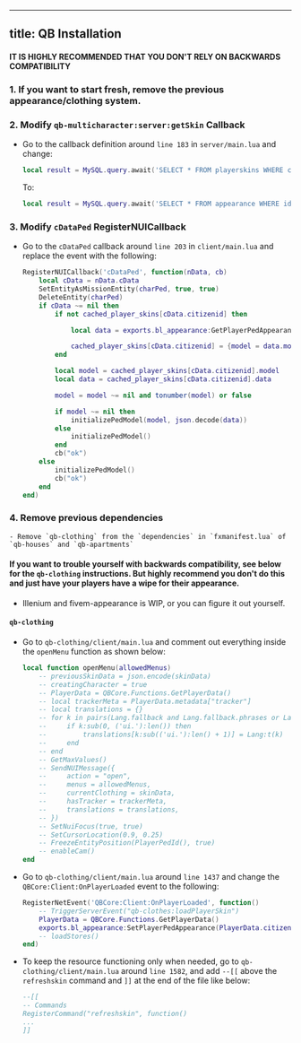 
---
title: QB Installation
---

<Steps>

#### IT IS HIGHLY RECOMMENDED THAT YOU DON'T RELY ON BACKWARDS COMPATIBILITY

### 1. If you want to start fresh, remove the previous appearance/clothing system.

### 2. Modify `qb-multicharacter:server:getSkin` Callback
- Go to the callback definition around `line 183` in `server/main.lua` and change:
    ```lua
    local result = MySQL.query.await('SELECT * FROM playerskins WHERE citizenid = ? AND active = ?', {cid, 1})
    ```
    To:
    ```lua
    local result = MySQL.query.await('SELECT * FROM appearance WHERE id = ?', {cid})
    ```

### 3. Modify `cDataPed` RegisterNUICallback
- Go to the `cDataPed` callback around `line 203` in `client/main.lua` and replace the event with the following:
    ```lua
    RegisterNUICallback('cDataPed', function(nData, cb)
        local cData = nData.cData
        SetEntityAsMissionEntity(charPed, true, true)
        DeleteEntity(charPed)
        if cData ~= nil then
            if not cached_player_skins[cData.citizenid] then

                local data = exports.bl_appearance:GetPlayerPedAppearance(cData.citizenid)

                cached_player_skins[cData.citizenid] = {model = data.model, data = data}
            end

            local model = cached_player_skins[cData.citizenid].model
            local data = cached_player_skins[cData.citizenid].data

            model = model ~= nil and tonumber(model) or false

            if model ~= nil then
                initializePedModel(model, json.decode(data))
            else
                initializePedModel()
            end
            cb("ok")
        else
            initializePedModel()
            cb("ok")
        end
    end)
    ```

### 4. Remove previous dependencies
    - Remove `qb-clothing` from the `dependencies` in `fxmanifest.lua` of `qb-houses` and `qb-apartments`


#### If you want to trouble yourself with backwards compatibility, see below for the `qb-clothing` instructions. But highly recommend you don't do this and just have your players have a wipe for their appearance.
- Illenium and fivem-appearance is WIP, or you can figure it out yourself.

#### `qb-clothing`
- Go to `qb-clothing/client/main.lua` and comment out everything inside the `openMenu` function as shown below:
    ```lua
    local function openMenu(allowedMenus)
        -- previousSkinData = json.encode(skinData)
        -- creatingCharacter = true
        -- PlayerData = QBCore.Functions.GetPlayerData()
        -- local trackerMeta = PlayerData.metadata["tracker"]
        -- local translations = {}
        -- for k in pairs(Lang.fallback and Lang.fallback.phrases or Lang.phrases) do
        --     if k:sub(0, ('ui.'):len()) then
        --         translations[k:sub(('ui.'):len() + 1)] = Lang:t(k)
        --     end
        -- end
        -- GetMaxValues()
        -- SendNUIMessage({
        --     action = "open",
        --     menus = allowedMenus,
        --     currentClothing = skinData,
        --     hasTracker = trackerMeta,
        --     translations = translations,
        -- })
        -- SetNuiFocus(true, true)
        -- SetCursorLocation(0.9, 0.25)
        -- FreezeEntityPosition(PlayerPedId(), true)
        -- enableCam()
    end
    ```

- Go to `qb-clothing/client/main.lua` around `line 1437` and change the `QBCore:Client:OnPlayerLoaded` event to the following:
    ```lua
    RegisterNetEvent('QBCore:Client:OnPlayerLoaded', function()
        -- TriggerServerEvent("qb-clothes:loadPlayerSkin")
        PlayerData = QBCore.Functions.GetPlayerData()
        exports.bl_appearance:SetPlayerPedAppearance(PlayerData.citizenid)
        -- loadStores()
    end)
    ```

- To keep the resource functioning only when needed, go to `qb-clothing/client/main.lua` around `line 1582`, and add `--[[` above the `refreshskin` command and `]]` at the end of the file like below:
    ```lua
    --[[
    -- Commands
    RegisterCommand("refreshskin", function()
    ...
    ]]
    ```
</Steps>

